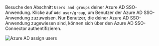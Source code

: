 Besuche den Abschnitt `Users and groups` deiner Azure AD SSO-Anwendung. Klicke auf `Add user/group`, um Benutzer der Azure AD SSO-Anwendung zuzuweisen. Nur Benutzer, die deiner Azure AD SSO-Anwendung zugewiesen sind, können sich über den Azure AD SSO-Connector authentifizieren.

<img src="/img/assets/azure_ad_assign_users.webp" alt="Azure AD assign users" />
